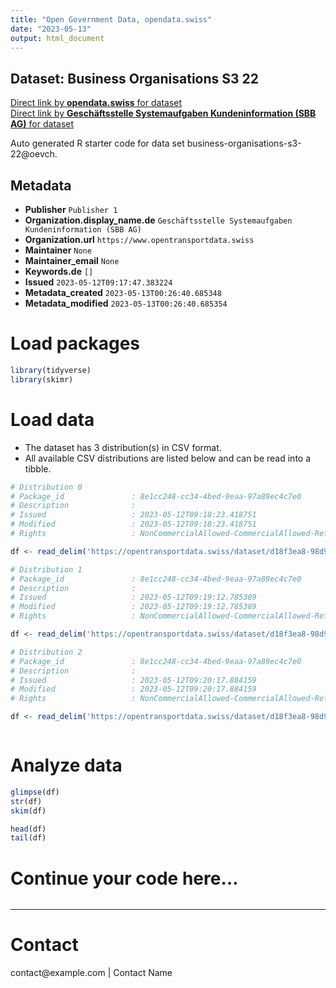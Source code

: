```yaml
---
title: "Open Government Data, opendata.swiss"
date: "2023-05-13"
output: html_document
---
```


## Dataset: Business Organisations S3 22



[Direct link by **opendata.swiss** for dataset](https://opendata.swiss/de/dataset/business-organisations-s3-22)<br>
[Direct link by **Geschäftsstelle Systemaufgaben Kundeninformation (SBB AG)** for dataset](https://opentransportdata.swiss/dataset/business-organisations-s3-22)

Auto generated R starter code for data set business-organisations-s3-22@oevch.

## Metadata

- **Publisher** `Publisher 1`
- **Organization.display_name.de** `Geschäftsstelle Systemaufgaben Kundeninformation (SBB AG)`
- **Organization.url** `https://www.opentransportdata.swiss`
- **Maintainer** `None`
- **Maintainer_email** `None`
- **Keywords.de** `[]`
- **Issued** `2023-05-12T09:17:47.383224`
- **Metadata_created** `2023-05-13T00:26:40.685348`
- **Metadata_modified** `2023-05-13T00:26:40.685354`


# Load packages

```r

library(tidyverse)
library(skimr)

```

# Load data

-   The dataset has 3 distribution(s) in CSV format.
-   All available CSV distributions are listed below and can be read into a tibble.

```r

# Distribution 0
# Package_id               : 8e1cc248-cc34-4bed-9eaa-97a89ec4c7e0
# Description              : 
# Issued                   : 2023-05-12T09:18:23.418751
# Modified                 : 2023-05-12T09:18:23.418751
# Rights                   : NonCommercialAllowed-CommercialAllowed-ReferenceRequired

df <- read_delim('https://opentransportdata.swiss/dataset/d18f3ea8-98d9-4f86-b755-5ee26a675136/resource/2c63e336-19f7-430d-9a70-bdaef123aa50/download/actual_date_business_organisation_versions_2023-05-12.csv')

# Distribution 1
# Package_id               : 8e1cc248-cc34-4bed-9eaa-97a89ec4c7e0
# Description              : 
# Issued                   : 2023-05-12T09:19:12.785389
# Modified                 : 2023-05-12T09:19:12.785389
# Rights                   : NonCommercialAllowed-CommercialAllowed-ReferenceRequired

df <- read_delim('https://opentransportdata.swiss/dataset/d18f3ea8-98d9-4f86-b755-5ee26a675136/resource/414ed6f3-490f-4ff2-a3d6-139f8a264116/download/full_business_organisation_versions_2023-05-12.csv')

# Distribution 2
# Package_id               : 8e1cc248-cc34-4bed-9eaa-97a89ec4c7e0
# Description              : 
# Issued                   : 2023-05-12T09:20:17.884159
# Modified                 : 2023-05-12T09:20:17.884159
# Rights                   : NonCommercialAllowed-CommercialAllowed-ReferenceRequired

df <- read_delim('https://opentransportdata.swiss/dataset/d18f3ea8-98d9-4f86-b755-5ee26a675136/resource/aa7ecd97-7230-4ae0-a0d7-935a0cd18c4d/download/future_timetable_business_organisation_versions_2023-05-12.csv')



```

# Analyze data

```r

glimpse(df)
str(df)
skim(df)

head(df)
tail(df)

```

# Continue your code here...

```r

```

------------------------------------------------------------------------

# Contact

contact@example.com | Contact Name
